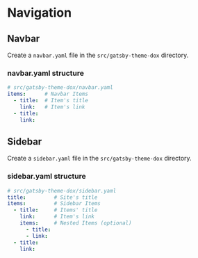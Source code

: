 # Navigation

## Navbar

Create a `navbar.yaml` file in the `src/gatsby-theme-dox` directory.

### navbar.yaml structure

```yaml
# src/gatsby-theme-dox/navbar.yaml
items:      # Navbar Items
  - title:  # Item's title
    link:   # Item's link
  - title:
    link:
```

## Sidebar

Create a `sidebar.yaml` file in the `src/gatsby-theme-dox` directory.

### sidebar.yaml structure

```yaml
# src/gatsby-theme-dox/sidebar.yaml
title:         # Site's title
items:         # Sidebar Items
  - title:     # Items' title
    link:      # Item's link
    items:     # Nested Items (optional)
      - title:
      - link:
  - title:
    link:
```
